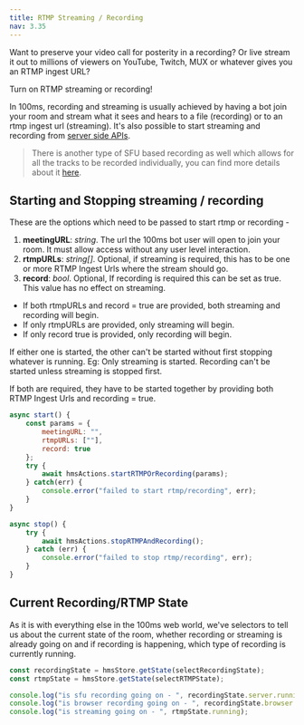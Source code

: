 ```yaml
---
title: RTMP Streaming / Recording
nav: 3.35
---
```


Want to preserve your video call for posterity in a recording?
Or live stream it out to millions of viewers on YouTube, Twitch, MUX or whatever gives you an RTMP ingest URL?

Turn on RTMP streaming or recording!

In 100ms, recording and streaming is usually achieved by having a bot join your room
and stream what it sees and hears to a file (recording) or to an rtmp ingest url (streaming).
It's also possible to start streaming and recording from [server side APIs](/server-side/v2/features/rtmp-streaming-and-browser-recording).

>There is another type
 of SFU based recording as well which allows for all the tracks to be recorded individually, you can find more details about it
 [here](/server-side/v2/features/recording).


## Starting and Stopping streaming / recording

These are the options which need to be passed to start rtmp or recording -
1. **meetingURL**: *string*. The url the 100ms bot user will open to join your room. It must allow access without any user level interaction.
2. **rtmpURLs**: *string[]*. Optional, if streaming is required, this has to be one or more RTMP Ingest Urls where the stream should go.
3. **record**: *bool*. Optional, If recording is required this can be set as true. This value has no effect on streaming.


* If both rtmpURLs and record = true are provided, both streaming and recording will begin.
* If only rtmpURLs are provided, only streaming will begin.
* If only record true is provided, only recording will begin.

If either one is started, the other can't be started without first stopping whatever is running.
Eg: Only streaming is started. Recording can't be started unless streaming is stopped first.

If both are required, they have to be started together by providing both RTMP Ingest Urls and recording = true.

```js
async start() {
    const params = {
        meetingURL: "",
        rtmpURLs: [""],
        record: true
    };
    try {
        await hmsActions.startRTMPOrRecording(params);
    } catch(err) {
        console.error("failed to start rtmp/recording", err);
    }
}

async stop() {
    try {
        await hmsActions.stopRTMPAndRecording();
    } catch (err) {
        console.error("failed to stop rtmp/recording", err);
    }
}

```

## Current Recording/RTMP State

As it is with everything else in the 100ms web world, we've selectors to tell us about the current state of the room,
whether recording or streaming is already going on and if recording is happening, which type of recording is currently running.

```js
const recordingState = hmsStore.getState(selectRecordingState);
const rtmpState = hmsStore.getState(selectRTMPState);

console.log("is sfu recording going on - ", recordingState.server.running);
console.log("is browser recording going on - ", recordingState.browser.running);
console.log("is streaming going on - ", rtmpState.running);
```
